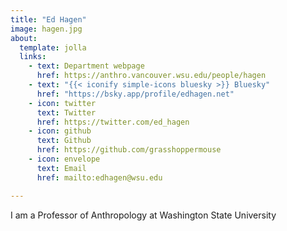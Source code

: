 ```yaml
---
title: "Ed Hagen"
image: hagen.jpg
about:
  template: jolla
  links:
    - text: Department webpage
      href: https://anthro.vancouver.wsu.edu/people/hagen
    - text: "{{< iconify simple-icons bluesky >}} Bluesky"
      href: "https://bsky.app/profile/edhagen.net"
    - icon: twitter
      text: Twitter
      href: https://twitter.com/ed_hagen
    - icon: github
      text: Github
      href: https://github.com/grasshoppermouse
    - icon: envelope
      text: Email
      href: mailto:edhagen@wsu.edu

---
```


I am a Professor of Anthropology at Washington State University
